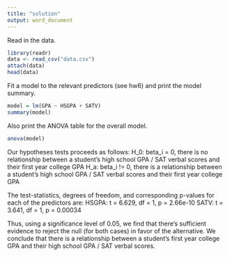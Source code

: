 ```yaml
---
title: "solution"
output: word_document
---
```

Read in the data.
```r
library(readr)
data <- read_csv("data.csv")
attach(data)
head(data)
```
Fit a model to the relevant predictors (see hw6) and print the model summary. 
```r
model = lm(GPA ~ HSGPA + SATV)
summary(model)
```
Also print the ANOVA table for the overall model.
```r
anova(model)
```
Our hypotheses tests proceeds as follows: 
  H_0: beta_i = 0, there is no relationship between a student's high school GPA / SAT verbal scores and their first year college GPA
  H_a: beta_i != 0, there is a relationship between a student's high school GPA / SAT verbal scores and their first year college GPA
  
The test-statistics, degrees of freedom, and corresponding p-values for each of the predictors are:
  HSGPA: t = 6.629, df = 1, p = 2.66e-10
  SATV: t = 3.641, df = 1, p = 0.00034

Thus, using a significance level of 0.05, we find that there's sufficient evidence to reject the null (for both cases) in favor of the alternative. We conclude that there is a relationship between a student's first year college GPA and their high school GPA / SAT verbal scores.